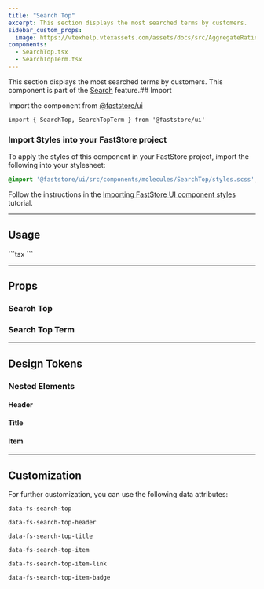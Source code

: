 ```yaml
---
title: "Search Top"
excerpt: This section displays the most searched terms by customers.
sidebar_custom_props:
  image: https://vtexhelp.vtexassets.com/assets/docs/src/AggregateRating___a8300916874f5a11de7633b7cabc12e9.png
components:
  - SearchTop.tsx
  - SearchTopTerm.tsx
---
```


This section displays the most searched terms by customers. This component is part of the [Search](/docs/guides/faststore//feature-search) feature.## Import

Import the component from [@faststore/ui](/docs/guides/faststore/components-index)

```tsx
import { SearchTop, SearchTopTerm } from '@faststore/ui'
```

### Import Styles into your FastStore project

To apply the styles of this component in your FastStore project, import the following into your stylesheet:

```scss
@import '@faststore/ui/src/components/molecules/SearchTop/styles.scss';
```

Follow the instructions in the [Importing FastStore UI component styles](/docs/customizing/importing-styles-to-faststore-ui-components) tutorial.

---

## Usage

<OverviewSection>
  <SearchTop title="Top Search">
    <SearchTopTerm value="Notebooks" linkProps={{ href: '#' }} index={0} />
    <SearchTopTerm value="Laser Printer" linkProps={{ href: '#' }} index={1} />
    <SearchTopTerm
      value="Bluetooth Keyboard"
      linkProps={{ href: '#' }}
      index={2}
    />
  </SearchTop>
</OverviewSection>
```tsx
<SearchTop title="Top Search">
  <SearchTopTerm value="Notebooks" linkProps={{ href: '#' }} index={0} />
  <SearchTopTerm value="Laser Printer" linkProps={{ href: '#' }} index={1} />
  <SearchTopTerm
    value="Bluetooth Keyboard"
    linkProps={{ href: '#' }}
    index={2}
  />
</SearchTop>
```

---

## Props

### Search Top

<ComponentPropsSection component="SearchTop" />

### Search Top Term

<ComponentPropsSection component="SearchTopTerm" />

---

## Design Tokens

<TokenTable>
  <TokenRow token="--fs-search-top-padding-top" value="var(--fs-spacing-2)" />
  <TokenRow token="--fs-search-top-padding-right" value="var(--fs-spacing-3)" />
  <TokenRow
    token="--fs-search-top-padding-bottom"
    value="var(--fs-search-top-padding-top)"
  />
  <TokenRow
    token="--fs-search-top-padding-left"
    value="var(--fs-search-top-padding-right)"
  />
  <TokenDivider />
  <TokenRow
    token="--fs-search-top-transition-property"
    value="var(--fs-transition-property)"
  />
  <TokenRow
    token="--fs-search-top-transition-function"
    value="var(--fs-transition-function)"
  />
  <TokenRow
    token="--fs-search-top-transition-timing"
    value="var(--fs-transition-timing)"
  />
</TokenTable>

### Nested Elements

#### Header

<TokenTable>
  <TokenRow
    token="--fs-search-top-header-padding-top"
    value="var(--fs-spacing-1)"
  />
  <TokenRow
    token="--fs-search-top-header-padding-bottom"
    value="var(--fs-search-top-header-padding-top)"
  />
</TokenTable>

#### Title

<TokenTable>
  <TokenRow
    token="--fs-search-top-title-size"
    value="var(--fs-text-size-lead)"
  />
  <TokenRow token="--fs-search-top-title-line-height" value="1.5" />
</TokenTable>

#### Item

<TokenTable>
  <TokenRow
    token="--fs-search-top-item-column-gap"
    value="var(--fs-spacing-1)"
  />
  <TokenRow
    token="--fs-search-top-item-text-size"
    value="var(--fs-text-size-2)"
  />
  <TokenRow token="--fs-search-top-item-line-height" value="1.25" />
  <TokenRow
    token="--fs-search-top-item-bkg-color-hover"
    value="var(--fs-color-tertiary-bkg-hover)"
    isColor
  />
</TokenTable>

---

## Customization

For further customization, you can use the following data attributes:

`data-fs-search-top`

`data-fs-search-top-header`

`data-fs-search-top-title`

`data-fs-search-top-item`

`data-fs-search-top-item-link`

`data-fs-search-top-item-badge`
